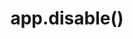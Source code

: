 ---
id: "express_tf_hard_015"
questionType: "TRUE_FALSE"
title: "app.disable()"
statement: "app.disable('x-powered-by') removes the X-Powered-By header from responses."
difficulty: "HARD"
category: "Express"
correctAnswer: true
explanation: "Disabling this header improves security by hiding Express usage."
---